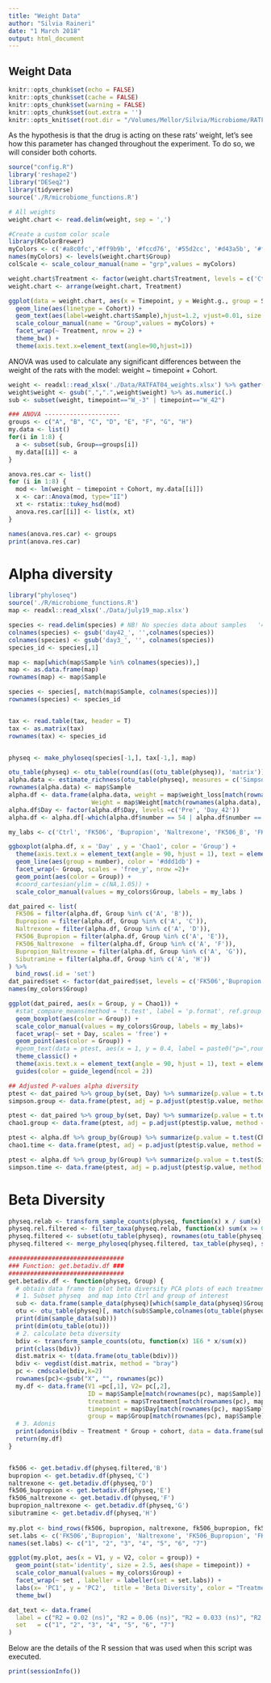 ```yaml
---
title: "Weight Data"
author: "Silvia Raineri"
date: "1 March 2018"
output: html_document
---
```

## Weight Data
```r
knitr::opts_chunk$set(echo = FALSE)
knitr::opts_chunk$set(cache = FALSE)
knitr::opts_chunk$set(warning = FALSE)
knitr::opts_chunk$set(out.extra = '')
knitr::opts_knit$set(root.dir = "/Volumes/Mellor/Silvia/Microbiome/RATFAT04/") # NB substitute with appropriate working directory path
```

As the hypothesis is that the drug is acting on these rats' weight, let's see how this parameter has changed throughout the experiment. To do so, we will consider both cohorts. 

```r
source("config.R")
library('reshape2')
library("DESeq2")
library(tidyverse)
source('./R/microbiome_functions.R')
``` 

```r
# All weights
weight.chart <- read.delim(weight, sep = ',')

#Create a custom color scale
library(RColorBrewer)
myColors <- c('#a8c0fc','#ff9b9b', '#fccd76', '#55d2cc', '#d43a5b', '#ffa227','#359c7a', '#1b2152')
names(myColors) <- levels(weight.chart$Group)
colScale <- scale_colour_manual(name = "grp",values = myColors)

weight.chart$Treatment <- factor(weight.chart$Treatment, levels = c('Ctrl', 'FK506', 'Bupropion', 'Naltrexone','FK506_B', 'FK506_N', 'B_N', 'Sibutramine'))
weight.chart <- arrange(weight.chart, Treatment)

```


```r
ggplot(data = weight.chart, aes(x = Timepoint, y = Weight.g., group = Sample,  col = Group)) +
  geom_line(aes(linetype = Cohort)) +
  geom_text(aes(label=weight.chart$Sample),hjust=1.2, vjust=0.01, size = 1) +
  scale_colour_manual(name = "Group",values = myColors) +
  facet_wrap(~ Treatment, nrow = 2) +
  theme_bw() +
  theme(axis.text.x=element_text(angle=90,hjust=1)) 

```
  

ANOVA was used to calculate any significant differences between the weight of the rats with the model: weight ~ timepoint + Cohort.  

```r

weight <- readxl::read_xlsx('./Data/RATFAT04_weights.xlsx') %>% gather( 'W_-3':'W_42', key = 'timepoint', value = 'weight' )
weight$weight <- gsub(",",".",weight$weight) %>% as.numeric(.)
sub <- subset(weight, timepoint=="W_-3" | timepoint=="W_42")

### ANOVA ---------------------
groups <- c("A", "B", "C", "D", "E", "F", "G", "H")
my.data <- list()
for(i in 1:8) {
  a <- subset(sub, Group==groups[i])
  my.data[[i]] <- a
}

anova.res.car <- list()
for (i in 1:8) {
  mod <- lm(weight ~ timepoint + Cohort, my.data[[i]])
  x <- car::Anova(mod, type="II") 
  xt <- rstatix::tukey_hsd(mod)
  anova.res.car[[i]] <- list(x, xt)
}

names(anova.res.car) <- groups
print(anova.res.car)
```
# Alpha diversity 

```r
library("phyloseq")
source('./R/microbiome_functions.R')
map <- readxl::read_xlsx('./Data/july19_map.xlsx')

species <- read.delim(species) # NB! No species data about samples   '48'  '50'  '54'  '50H' 
colnames(species) <- gsub('day42_', '',colnames(species))
colnames(species) <- gsub('day3_', '', colnames(species))
species_id <- species[,1]

map <- map[which(map$Sample %in% colnames(species)),]
map <- as.data.frame(map)
rownames(map) <- map$Sample

species <- species[, match(map$Sample, colnames(species))]
rownames(species) <- species_id


tax <- read.table(tax, header = T)
tax <- as.matrix(tax)
rownames(tax) <- species_id


physeq <- make_phyloseq(species[-1,], tax[-1,], map)
```
```r
otu_table(physeq) <- otu_table(round(as((otu_table(physeq)), 'matrix')), taxa_are_rows(physeq))
alpha.data <- estimate_richness(otu_table(physeq), measures = c('Simpson', 'Chao1'))
rownames(alpha.data) <- map$Sample
alpha.df <- data.frame(alpha.data, weight = map$weight_loss[match(rownames(alpha.data), map$Sample)], Group = map$Group[match(rownames(alpha.data), map$Sample)], Day = map$Day[match(rownames(alpha.data), map$Sample)],
                       Weight = map$Weight[match(rownames(alpha.data), map$Sample)], cohort = map$cohort[match(rownames(alpha.data), map$Sample)], number = map$number[match(rownames(alpha.data), map$Sample)])
alpha.df$Day <- factor(alpha.df$Day, levels =c('Pre', 'Day_42'))
alpha.df <- alpha.df[-which(alpha.df$number == 54 | alpha.df$number == 48),]

my_labs <- c('Ctrl', 'FK506', 'Bupropion', 'Naltrexone', 'FK506_B', 'FK506_N', 'Bupropion_Naltrexone', 'Sibutramine')

ggboxplot(alpha.df, x = 'Day' , y = 'Chao1', color = 'Group') +
  theme(axis.text.x = element_text(angle = 90, hjust = 1), text = element_text(size=14)) +
  geom_line(aes(group = number), color = '#ddd1db') +
  facet_wrap(~ Group, scales = 'free_y', nrow =2)+
  geom_point(aes(color = Group)) +
  #coord_cartesian(ylim = c(NA,1.05)) +
  scale_color_manual(values = my_colors$Group, labels = my_labs ) 

dat_paired <- list(
  FK506 = filter(alpha.df, Group %in% c('A', 'B')),
  Bupropion = filter(alpha.df, Group %in% c('A', 'C')),
  Naltrexone = filter(alpha.df, Group %in% c('A', 'D')),
  FK506_Bupropion = filter(alpha.df, Group %in% c('A', 'E')),
  FK506_Naltrexone  = filter(alpha.df, Group %in% c('A', 'F')),
  Bupropion_Naltrexone = filter(alpha.df, Group %in% c('A', 'G')),
  Sibutramine = filter(alpha.df, Group %in% c('A', 'H'))
) %>%
  bind_rows(.id = 'set')
dat_paired$set <- factor(dat_paired$set, levels = c('FK506','Bupropion', 'Naltrexone', 'FK506_Bupropion', 'FK506_Naltrexone', 'Bupropion_Naltrexone', 'Sibutramine'))
names(my_colors$Group)

ggplot(dat_paired, aes(x = Group, y = Chao1)) +
  #stat_compare_means(method = 't.test', label = 'p.format', ref.group = 'A') + 
  geom_boxplot(aes(color = Group)) +
  scale_color_manual(values = my_colors$Group, labels = my_labs)+
  facet_wrap(~ set + Day, scales = 'free') +
  geom_point(aes(color = Group)) +
  #geom_text(data = ptest, aes(x = 1, y = 0.4, label = paste0("p=",round(p.value,3)))) +
  theme_classic() +
  theme(axis.text.x = element_text(angle = 90, hjust = 1), text = element_text(size=13), legend.position = "bottom") +
  guides(color = guide_legend(ncol = 2)) 

## Adjusted P-values alpha diversity
ptest <- dat_paired %>% group_by(set, Day) %>% summarize(p.value = t.test(Simpson ~ Group)$p.value)
simpson.group <- data.frame(ptest, adj = p.adjust(ptest$p.value, method = "BH"))

ptest <- dat_paired %>% group_by(set, Day) %>% summarize(p.value = t.test(Chao1 ~ Group)$p.value)
chao1.group <- data.frame(ptest, adj = p.adjust(ptest$p.value, method = "BH"))

ptest <- alpha.df %>% group_by(Group) %>% summarize(p.value = t.test(Chao1 ~ Day, paired = TRUE, alternative = "two.sided")$p.value)
chao1.time <- data.frame(ptest, adj = p.adjust(ptest$p.value, method = "BH"))

ptest <- alpha.df %>% group_by(Group) %>% summarize(p.value = t.test(Simpson ~ Day, paired = TRUE, alternative = "two.sided")$p.value)
simpson.time <- data.frame(ptest, adj = p.adjust(ptest$p.value, method = "BH"))

```

# Beta Diversity 

```r

physeq.relab <- transform_sample_counts(physeq, function(x) x / sum(x) )
physeq.rel.filtered <- filter_taxa(physeq.relab, function(x) sum(x >= 0.001) >= 10, TRUE)
physeq.filtered <- subset(otu_table(physeq), rownames(otu_table(physeq)) %in% rownames(otu_table(physeq.rel.filtered)))
physeq.filtered <- merge_phyloseq(physeq.filtered, tax_table(physeq), sample_data(physeq))

################################
### Function: get.betadiv.df ###
################################
get.betadiv.df <- function(physeq, Group) {
  # obtain data frame to plot beta diversity PCA plots of each treatment vs ctrl
  # 1. Subset physeq  and map into Ctrl and group of interest 
  sub <- data.frame(sample_data(physeq)[which(sample_data(physeq)$Group=="A" |sample_data(physeq)$Group==Group),])
  otu <- otu_table(physeq)[, match(sub$Sample,colnames(otu_table(physeq)))]
  print(dim(sample_data(sub)))
  print(dim(otu_table(otu)))
  # 2. calculate beta diversity
  bdiv <- transform_sample_counts(otu, function(x) 1E6 * x/sum(x))
  print(class(bdiv))
  dist.matrix <- t(data.frame(otu_table(bdiv)))
  bdiv <- vegdist(dist.matrix, method = "bray")
  pc <- cmdscale(bdiv,k=2)
  rownames(pc)<-gsub("X", "", rownames(pc))
  my.df <- data.frame(V1 =pc[,1], V2= pc[,2],  
                      ID = map$Sample[match(rownames(pc), map$Sample)], 
                      treatment = map$Treatment[match(rownames(pc), map$Sample)], 
                      timepoint = map$Day[match(rownames(pc), map$Sample)], 
                      group = map$Group[match(rownames(pc), map$Sample)])
  # 3. Adonis
  print(adonis(bdiv ~ Treatment * Group + cohort, data = data.frame(sub)))
  return(my.df)
}


fk506 <- get.betadiv.df(physeq.filtered,'B')
bupropion <- get.betadiv.df(physeq,'C')
naltrexone <- get.betadiv.df(physeq,'D')
fk506_bupropion <- get.betadiv.df(physeq,'E')
fk506_naltrexone <- get.betadiv.df(physeq,'F')
bupropion_naltrexone <- get.betadiv.df(physeq,'G')
sibutramine <- get.betadiv.df(physeq,'H')
  
my.plot <- bind_rows(fk506, bupropion, naltrexone, fk506_bupropion, fk506_naltrexone, bupropion_naltrexone, sibutramine, .id = 'set')
set.labs <- c('FK506','Bupropion', 'Naltrexone', 'FK506_Bupropion', 'FK506_Naltrexone', 'Bupropion_Naltrexone', 'Sibutramine')
names(set.labs) <- c("1", "2", "3", "4", "5", "6", "7")

ggplot(my.plot, aes(x = V1, y = V2, color = group)) +
  geom_point(stat='identity', size = 2.5, aes(shape = timepoint)) +
  scale_color_manual(values = my_colors$Group) +
  facet_wrap(~ set , labeller = labeller(set = set.labs)) +
  labs(x= 'PC1', y = 'PC2',  title = 'Beta Diversity', color = "Treatment", shape = "Timepoint") +
  theme_bw()

dat_text <- data.frame(
  label = c("R2 = 0.02 (ns)", "R2 = 0.06 (ns)", "R2 = 0.033 (ns)", "R2 = 0.05 (ns)", "R2 = 0.038 (ns)", "R2 = 0.13 (***)", "R2 = 0.23 (***)"),
  set   = c("1", "2", "3", "4", "5", "6", "7")
)


```



Below are the details of the R session that was used when this script was executed.

```r
print(sessionInfo())
```

